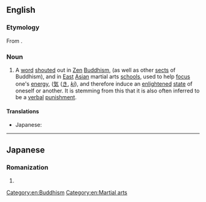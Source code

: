 ==English==
{{wikipedia|Katsu (Zen)}}

===Etymology===
From {{etyl|ja|en}} {{l|ja|喝|tr=[[かつ]], katsu}}.

===Noun===
{{head|en|noun}}

# {{sense|Zen Buddhism}}  A [[word]] [[shout]]ed out in [[Zen]] [[Buddhism]], (as well as other [[sect]]s of Buddhism), and in [[East]] [[Asian]] martial arts [[school]]s, used to help [[focus]] one's [[energy]], ([[気]] ([[き]], ''[[ki]]''), and therefore induce an [[enlightened]] [[state]] of oneself or another.  It is stemming from this that it is also often inferred to be a [[verbal]] [[punishment]].  

====Translations====
{{trans-top|Zen Buddhist term}}
* Japanese: {{t|ja|喝|tr=かつ, katsu|sc=Jpan}}
{{trans-mid}}
{{trans-bottom}}

[[Category:en:Buddhism]]
[[Category:en:Martial arts]]

----

==Japanese==
===Romanization===
{{ja-romaji}}

# {{ja-romanization of|かつ}}